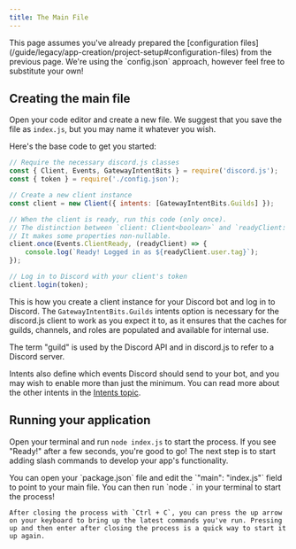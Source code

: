 ```yaml
---
title: The Main File
---
```


<Callout>
	This page assumes you've already prepared the [configuration
	files](/guide/legacy/app-creation/project-setup#configuration-files) from the previous page. We're using the
	`config.json` approach, however feel free to substitute your own!
</Callout>

## Creating the main file

Open your code editor and create a new file. We suggest that you save the file as `index.js`, but you may name it whatever you wish.

Here's the base code to get you started:

```js title="index.js"
// Require the necessary discord.js classes
const { Client, Events, GatewayIntentBits } = require('discord.js');
const { token } = require('./config.json');

// Create a new client instance
const client = new Client({ intents: [GatewayIntentBits.Guilds] });

// When the client is ready, run this code (only once).
// The distinction between `client: Client<boolean>` and `readyClient: Client<true>` is important for TypeScript developers.
// It makes some properties non-nullable.
client.once(Events.ClientReady, (readyClient) => {
	console.log(`Ready! Logged in as ${readyClient.user.tag}`);
});

// Log in to Discord with your client's token
client.login(token);
```

This is how you create a client instance for your Discord bot and log in to Discord. The `GatewayIntentBits.Guilds` intents option is necessary for the discord.js client to work as you expect it to, as it ensures that the caches for guilds, channels, and roles are populated and available for internal use.

<Callout>The term "guild" is used by the Discord API and in discord.js to refer to a Discord server.</Callout>

Intents also define which events Discord should send to your bot, and you may wish to enable more than just the minimum. You can read more about the other intents in the [Intents topic](/guide/legacy/popular-topics/intents).

## Running your application

Open your terminal and run `node index.js` to start the process. If you see "Ready!" after a few seconds, you're good to go! The next step is to start adding slash commands to develop your app's functionality.

<Callout>
    You can open your `package.json` file and edit the `"main": "index.js"` field to point to your main file. You can then run `node .` in your terminal to start the process!

    After closing the process with `Ctrl + C`, you can press the up arrow on your keyboard to bring up the latest commands you've run. Pressing up and then enter after closing the process is a quick way to start it up again.

</Callout>
